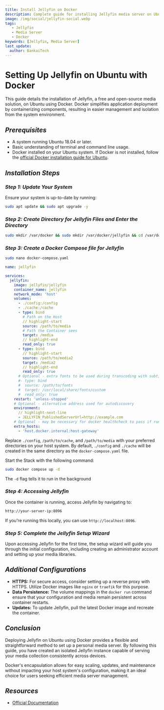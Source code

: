 ```yaml
---
title: Install Jellyfin on Docker
description: Complete guide for installing Jellyfin media server on Ubuntu using Docker with Docker Compose configuration and setup instructions.
image: /img/social/jellyfin-social.webp
tags:
   - Jellyfin
   - Media Server
   - Docker
keywords: [Jellyfin, Media Server]
last_update:
  author: BankaiTech
---
```



# **Setting Up Jellyfin on Ubuntu with Docker**

This guide details the installation of Jellyfin, a free and open-source media solution, on Ubuntu using Docker. Docker simplifies application deployment by containerizing components, resulting in easier management and isolation from the system environment.

## ***Prerequisites***

- A system running Ubuntu 18.04 or later.
- Basic understanding of terminal and command line usage.
- Docker installed on your Ubuntu system. If Docker is not installed, follow the [official Docker installation guide for Ubuntu](https://docs.docker.com/engine/install/ubuntu/).

## ***Installation Steps***

### *Step 1: Update Your System*

Ensure your system is up-to-date by running:

```bash
sudo apt update && sudo apt upgrade -y
```

### *Step 2: Create Directory for Jellyfin Files and Enter the Directory*

```bash
sudo mkdir /var/docker && sudo mkdir /var/docker/jellyfin && cd /var/docker/jellyfin
```

### *Step 3: Create a Docker Compose file for Jellyfin*

```bash
sudo nano docker-compose.yaml
```

```yaml title="Modify the Highlighted lines" showLineNumbers
name: jellyfin

services:
  jellyfin:
    image: jellyfin/jellyfin
    container_name: jellyfin
    network_mode: 'host'
    volumes:
      - ./config:/config
      - ./cache:/cache
      - type: bind
        # Path on the Host
        // highlight-start
        source: /path/to/media
        # Path the Container sees
        target: /media
        // highlight-end
        read_only: true
      - type: bind
        // highlight-start
        source: /path/to/media2
        target: /media2
        // highlight-end
        read_only: true
      # Optional - extra fonts to be used during transcoding with subtitle burn-in
      #- type: bind
      #  source: /path/to/fonts
      #  target: /usr/local/share/fonts/custom
      #  read_only: true
    restart: 'unless-stopped'
    # Optional - alternative address used for autodiscovery
    environment:
      // highlight-next-line
      - JELLYFIN_PublishedServerUrl=http://example.com
    # Optional - may be necessary for docker healthcheck to pass if running in host network mode
    extra_hosts:
      - 'host.docker.internal:host-gateway'
```

Replace `./config`, `/path/to/cache`, and `/path/to/media` with your preferred directories on your host system.
By default, `./config` and `./cache` will be created in the same directory as the `docker-compose.yaml` file.

Start the Stack with the following command:
```bash
sudo docker compose up -d
```
The `-d` flag tells it to run in the background

### *Step 4: Accessing Jellyfin*

Once the container is running, access Jellyfin by navigating to:

```bash
http://your-server-ip:8096
```

If you're running this locally, you can use `http://localhost:8096`.

### *Step 5: Complete the Jellyfin Setup Wizard*

Upon accessing Jellyfin for the first time, the setup wizard will guide you through the initial configuration, including creating an administrator account and setting up your media libraries.

## ***Additional Configurations***

- **HTTPS:** For secure access, consider setting up a reverse proxy with HTTPS. Utilize Docker images like `nginx` or `traefik` for this purpose.
- **Data Persistence:** The volume mappings in the `docker run` command ensure that your configuration and media remain persistent across container restarts.
- **Updates:** To update Jellyfin, pull the latest Docker image and recreate the container.

## ***Conclusion***

Deploying Jellyfin on Ubuntu using Docker provides a flexible and straightforward method to set up a personal media server. By following this guide, you have created an isolated Jellyfin instance capable of serving your media collection consistently across devices.

Docker's encapsulation allows for easy scaling, updates, and maintenance without impacting your host system's configuration, making it an ideal choice for users seeking efficient media server management.

## ***Resources***
- [Official Documentation](https://jellyfin.org/docs/general/installation/container/#using-docker-compose)

<BuyMeACoffeeButton />
